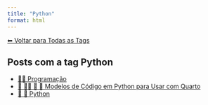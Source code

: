 ```yaml
---
title: "Python"
format: html
---
```


[⬅ Voltar para Todas as Tags](../tags.qmd)

## Posts com a tag **Python**

- [👨‍💻 Programação](/posts/programacao/index.html)
- [📘 👨‍💻 📄 🐍 Modelos de Código em Python para Usar com Quarto](/posts/programacao/modelos-python-quarto.html)
- [📄 🐍 Python](/posts/programacao/python/index.html)

